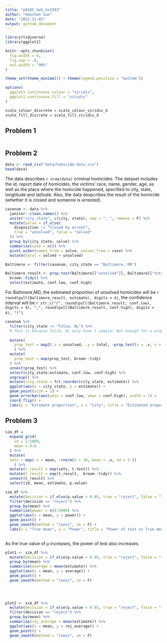 ```yaml
---
title: "p8105_hw5_hs3393"
author: "Haochen Sun"
date: "2022-11-03"
output: github_document
---
```


```r
library(tidyverse)
library(ggplot2)

knitr::opts_chunk$set(
  fig.width = 6,
  fig.asp = .6,
  out.width = "90%"
)

theme_set(theme_minimal() + theme(legend.position = "bottom"))

options(
  ggplot2.continuous.colour = "viridis",
  ggplot2.continuous.fill = "viridis"
)

scale_colour_discrete = scale_colour_viridis_d
scale_fill_discrete = scale_fill_viridis_d
```

## Problem 1
```r
```

## Problem 2
```r
data <- read_csv("data/homicide-data.csv")
head(data)
```

The data describes `r nrow(data)` criminal homicides. The dataset includes the id, report date of homicides, the victims' race, name, gender, age, as well as the place where the homicide happened, specified to city, state, longtitude and latitude. Also, the data despcribes the result of the homicide (whether it is closed and someone is arrested).

```r
casenum <- data %>% 
  janitor::clean_names() %>% 
  unite("city_state", c(city, state), sep = ", ", remove = F) %>%
  mutate(solve = if_else(
    disposition != "Closed by arrest",
    true = "unsolved", false = "solved"
  )) %>% 
  group_by(city_state, solve) %>% 
  summarise(case = n()) %>% 
  pivot_wider(names_from = solve, values_from = case) %>% 
  mutate(total = solved + unsolved)

Baltimore <- filter(casenum, city_state == "Baltimore, MD")

Baltimore_result <- prop.test(Baltimore[["unsolved"]], Baltimore[["total"]]) %>% 
  broom::tidy() %>% 
  select(estimate, conf.low, conf.high)
```

For Baltimore,MD, the estimated proportion of unsolved homicides will be `r round(pull(Baltimore_result, estimate), digits = 4)`, the confidence interval will be `r str_c("(", round(pull(Baltimore_result, conf.low), digits = 4), ",", round(pull(Baltimore_result, conf.high), digits = 4), ")")`.


```r

casenum %>% 
  filter(city_state != "Tulsa, AL") %>% 
  # This is because Tulsa, AL only have 1 sample! Not enough for a proportion test, so just leave it out
  
  mutate(
    prop_test = map2(.x = unsolved, .y = total, ~prop.test(x = .x, n = .y))
    ) %>% 
  mutate(
    prop_test = map(prop_test, broom::tidy)
  ) %>% 
  unnest(prop_test) %>% 
  select(city_state:estimate, conf.low, conf.high) %>%
  ungroup() %>% 
  mutate(city_state = fct_reorder(city_state, estimate)) %>% 
  ggplot(aes(x = city_state, y = estimate)) +
  geom_point(size = 1) + 
  geom_errorbar(aes(ymin = conf.low, ymax = conf.high), width = 1) +
  coord_flip() +
  labs(y = "Estimate proportion", x = "City", title = "Estimated proportion of unsolved homicides in each city")
```

## Problem 3
```r
sim_df = 
  expand_grid(
    id = 1:5000,
    mean = 0:6
  ) %>% 
  mutate(
  sets = map(.x = mean, ~rnorm(n = 30, mean = .x, sd = 5 ))
    ) %>% 
  mutate(t_result = map(sets, t.test)) %>% 
  mutate(t_result = map(t_result,  broom::tidy)) %>%
  unnest(t_result) %>% 
  select(id, mean, estimate, p.value)

sim_df %>% 
  mutate(decision = if_else(p.value < 0.05, true = "reject", false = "fail_to_rej")) %>%
  filter(decision == "reject") %>% 
  group_by(mean) %>% 
  summarise(power = n()/5000) %>% 
  ggplot(aes(x = mean, y = power)) + 
  geom_point() + 
  geom_smooth(method = "loess", se = F) +
  labs(x = "True mean", y = "Power", title = "Power of test vs True mean")
  
```

As the true value of $\mu$ increases, the power of test also increases.

```r

plot1 <- sim_df %>% 
  mutate(decision = if_else(p.value < 0.05, true = "reject", false = "fail_to_rej")) %>% 
  group_by(mean) %>% 
  summarise(average = mean(estimate)) %>% 
  ggplot(aes(x = mean, y = average)) +
  geom_point() +
  geom_smooth(method = "loess", se = F)
  


  
plot2 <- sim_df %>% 
  mutate(decision = if_else(p.value < 0.05, true = "reject", false = "fail_to_rej")) %>% 
  filter(decision == "reject") %>% 
  group_by(mean) %>% 
  summarise(rej_average = mean(estimate)) %>% 
  ggplot(aes(x = mean, y = rej_average)) +
  geom_point() +
  geom_smooth(method = "loess", se = F)
```



